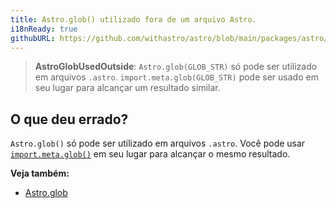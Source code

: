 ```yaml
---
title: Astro.glob() utilizado fora de um arquivo Astro.
i18nReady: true
githubURL: https://github.com/withastro/astro/blob/main/packages/astro/src/core/errors/errors-data.ts
---
```


> **AstroGlobUsedOutside**: `Astro.glob(GLOB_STR)` só pode ser utilizado em arquivos `.astro`. `import.meta.glob(GLOB_STR)` pode ser usado em seu lugar para alcançar um resultado similar.
## O que deu errado?
`Astro.glob()` só pode ser utilizado em arquivos `.astro`. Você pode usar [`import.meta.glob()`](https://vitejs.dev/guide/features.html#glob-import) em seu lugar para alcançar o mesmo resultado.

**Veja também:**
-  [Astro.glob](/pt-br/reference/api-reference/#astroglob)